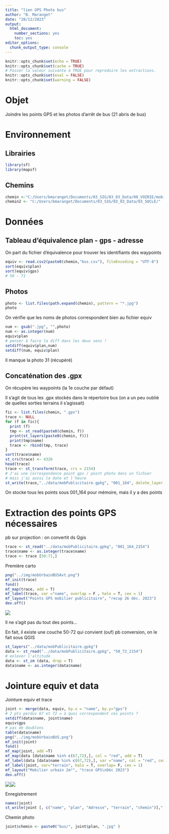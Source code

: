 ---
title: "lien GPS Photo bus"
author: "B. Maranget"
date: "28/12/2023"
output: 
  html_document: 
    number_sections: yes
    toc: yes
editor_options: 
  chunk_output_type: console
---


```{r setup, include=FALSE}
knitr::opts_chunk$set(echo = TRUE)
knitr::opts_chunk$set(cache = TRUE)
# Passer la valeur suivante à TRUE pour reproduire les extractions.
knitr::opts_chunk$set(eval = FALSE)
knitr::opts_chunk$set(warning = FALSE)
```


# Objet

Joindre les points GPS et les photos d'arrêt de bus (21 abris de bus)


# Environnement


## Librairies


```{r , eval=TRUE}
library(sf)
library(mapsf)
```


## Chemins


```{r}
chemin <-"C:/Users/bmaranget/Documents/03_SIG/03_03_Data/08_VOIRIE/mobilierUrbain/bus/"
chemin2 <- "C:/Users/bmaranget/Documents/03_SIG/03_03_Data/03_SOCLE/"
```



# Données

## Tableau d'équivalence plan - gps - adresse


On part du fichier d'équivalence pour trouver les identifiants des waypoints

```{r}
equiv <- read.csv2(paste0(chemin,"bus.csv"), fileEncoding = "UTF-8")
sort(equiv$plan)
sort(equiv$gps)
# 50 - 71
```


## Photos


```{r}
photo <- list.files(path.expand(chemin), pattern = "*.jpg")
photo
```


On vérifie que les noms de photos correspondent bien au fichier equiv


```{r}
num <- gsub(".jpg", "",photo)
num <- as.integer(num)
equiv$plan
# penser à faire la diff dans les deux sens !
setdiff(equiv$plan,num)
setdiff(num, equiv$plan)
```

Il manque la photo 31 (récupéré)


## Concaténation des .gpx

On récupère les waypoints (la 1e couche par défaut) 

Il s'agit de tous les .gpx stockés dans le répertoire bus (on a un peu oublié de quelles sorties terrains il s'agissait)

```{r}
fic <- list.files(chemin, ".gpx")
trace <- NULL
for (f in fic){
  print (f)
  tmp <- st_read(paste0(chemin, f))
  print(st_layers(paste0(chemin, f)))
  print(tmp$name)
  trace <- rbind(tmp, trace)
}
sort(trace$name)
st_crs(trace) <- 4326
head(trace)
trace <- st_transform(trace, crs = 2154)
# J'ai une correspondance point gps / point photo dans un fichier
# mais j'ai aussi la date et l'heure
st_write(trace,"../data/mobPublicitaire.gpkg", "001_164", delete_layer = T )
```

On stocke tous les points sous 001_164 pour mémoire, mais il y a des points


# Extraction des points GPS nécessaires

pb sur projection : on convertit ds Qgis

```{r}
trace <- st_read("../data/mobPublicitaire.gpkg", "001_164_2154")
trace$name <- as.integer(trace$name)
trace <- trace [50:71,]
```



Première carto

```{r}
png("../img/mobUrbainBUSAvt.png")
mf_init(trace)
fond()
mf_map(trace, add = T)
mf_label(trace, var ="name", overlap = F , halo = T, cex = 1)
mf_layout("Points GPS mobilier publicitaire", "recup 26 déc. 2023")
dev.off()
```


![](../img/mobUrbainBUSAvt.png)

Il ne s'agit pas du tout des points...

En fait, il existe une couche 50-72 qui convient (ouf)
pb conversion, on le fait sous QGIS

```{r}
st_layers("../data/mobPublicitaire.gpkg")
data <- st_read("../data/mobPublicitaire.gpkg", "50_72_2154")
# enlever l'altitude
data <- st_zm (data, drop = T)
data$name <- as.integer(data$name)
```


# Jointure equiv et data


Jointure equiv et trace


```{r}
joint <- merge(data, equiv, by.x = "name", by.y="gps")
# 2 pts perdus 67 et 72 = à quoi correspondent ces points ?
setdiff(data$name, joint$name)
equiv$gps
# pas de doublons
table(data$name)
png("../img/mobUrbainBUS.png")
mf_init(joint)
fond()
mf_map(joint, add =T)
mf_map(data [data$name %in% c(67,72),], col = "red", add = T)
mf_label(data [data$name %in% c(67,72),], var ="name", col = "red", cex = 1, overlap = F)
mf_label(joint, var="terrain", halo = T, overlap= F, cex = 1)
mf_layout("Mobilier urbain 2m²", "trace GPS\nDéc 2023")
dev.off()
```

![](../img/mobUrbainBUSAvt.png)![](../img/mobUrbainBUS.png)



Enregistrement

```{r}
names(joint)
st_write(joint [, c("name", "plan", "Adresse", "terrain", "chemin")],"../data/mobPublicitaire.gpkg", "terrain bus", append = F)
```



Chemin photo

```{r}
joint$chemin <- paste0("bus/", joint$plan, ".jpg" )
```



